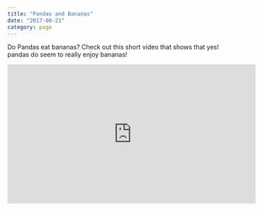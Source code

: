 ```yaml
---
title: "Pandas and Bananas"
date: "2017-08-21"
category: page
---
```


Do Pandas eat bananas? Check out this short video that shows that yes! pandas do seem to really enjoy bananas!

<iframe
  width="560"
  height="315"
  src="https://www.youtube.com/embed/4SZl1r2O_bY"
  frameborder="0"
  allowfullscreen
></iframe>
